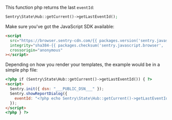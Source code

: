 This function php returns the last `eventId`:

```php
Sentry\State\Hub::getCurrent()->getLastEventId();
```

Make sure you've got the JavaScript SDK available:

```html
<script
  src="https://browser.sentry-cdn.com/{{ packages.version('sentry.javascript.browser') }}/bundle.min.js"
  integrity="sha384-{{ packages.checksum('sentry.javascript.browser', 'bundle.min.js', 'sha384-base64') }}"
  crossorigin="anonymous"
></script>
```

Depending on how you render your templates, the example would be in a simple php file:

```html
<?php if (Sentry\State\Hub::getCurrent()->getLastEventId()) { ?>
<script>
  Sentry.init({ dsn: "___PUBLIC_DSN___" });
  Sentry.showReportDialog({
    eventId: "<?php echo Sentry\State\Hub::getCurrent()->getLastEventId(); ?>",
  });
</script>
<?php } ?>
```
